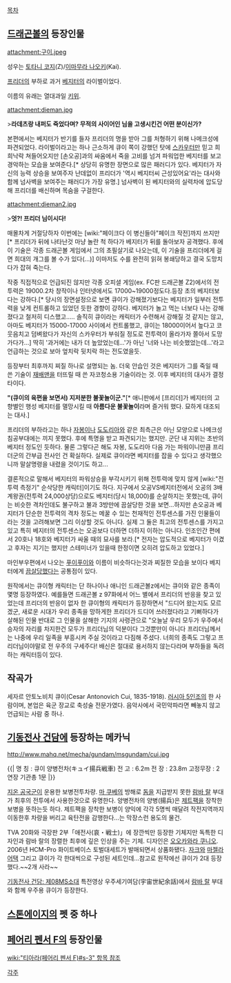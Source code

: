 [[목차]]
== [[드래곤볼]]의 등장인물 ==
attachment:구이.jpeg

성우는 [[토타니 코지]](Z)/[[이마무라 나오키]](Kai).

[[프리더]]의 부하로 과거 [[베지터]]의 라이벌이었다. 

이름의 유래는 열대과일 [[키위]].

attachment:dieman.jpg

>'''라데츠랑 내퍼도 죽었다며? 무적의 사이어인 님을 고생시킨건 어떤 분이신가?'''

본편에서는 베지터가 반기를 들자 프리더의 명을 받아 그를 처형하기 위해 나메크성에 파견되었다. 라이벌이라고는 하나 근소하게 큐이 쪽이 강했던 탓에 [[스카우터]]만 믿고 희희낙락 쳐들어오지만 [손오공]과의 싸움에서 죽을 고비를 넘겨 파워업한 베지터를 보고 경악하는 모습을 보여준다.[* 상당히 유명한 장면으로 많은 패러디가 있다. 베지터가 자신의 능력 상승을 보여주자 난데없이 프리더가 '역시 베지터씨 근성있어요'라는 대사와 함께 넘사벽을 보여주는 패러디가 가장 유명.] 넘사벽이 된 베지터와의 실력차에 압도당해 프리더를 배신하며 목숨을 구걸한다. 

attachment:dieman2.jpg

>'''엇?! 프리더 님이시다!'''

매몰차게 거절당하자 이번에는 [wiki:"페이크다 이 병신들아"페이크 작전]까지 쓰지만[* 프리더가 뒤에 나타난것 마냥 놀란 척 하다가 베지터가 뒤를 돌아보자 공격했다. 후에 이 기술은 각종 드래곤볼 게임에서 그의 초필살기로 나오는데, 이 기술을 프리더에게 걸면 희대의 개그를 볼 수가 있다(...)] 이마저도 수를 완전히 읽혀 봉쇄당하고 결국 도망치다가 잡혀 죽는다.

작중 직접적으로 언급되진 않지만 각종 오피셜 게임(ex. FC판 드래곤볼 Z2)에서의 전투력은 19000.2차 창작이나 인터넷에서도 17000~19000정도다.등장 초의 베지터보다는 강하다.[* 당시의 장면설정으로 보면 큐이가 강해졌기보다는 베지터가 일부러 전투력을 낮게 컨트롤하고 있었던 듯한 경향이 강하다. 베지터가 놀고 먹는 너보다 나는 강해졌다고 철저히 디스했고..... 솔직히 큐이라는 캐릭터가 수련해서 강해질 것 같지는 않고, 아마도 베지터가 15000-17000 사이에서 컨트롤했고, 큐이는 18000이어서 높다고 코웃음치고 덤벼왔다가 자신의 스카우터가 부숴질 정도로 전투력이 올라가자 쫄아서 도망가다가...]
딱히 '과거에는 내가 더 높았었는데...'가 아닌 '너와 나는 비슷했었는데...'라고 언급하는 것으로 보아 엎치락 뒷치락 하는 전도였을듯.

등장부터 최후까지 찌질 하나로 설명되는 놈. 더욱 안습인 것은 베지터가 그를 죽일 때 쓴 기술이 [[재배맨]]을 터뜨릴 때 쓴 자코청소용 기술이라는 것. 이후 베지터의 대사가 결정타이다.

'''"(큐이의 육편을 보면서) 지저분한 불꽃놀이군."'''[* 애니판에서 [프리더]가 베지터의 고향별인 행성 베지터를 멸망시킬 때 '''아름다운 불꽃놀이'''라며 즐거워 했다. 묘하게 대조되는 대사.]

프리더의 부하라고는 하나 [[자봉]]이나 [[도도리아]]와 같은 최측근은 아닌 모양으로 나메크성 침공부대에는 끼지 못했다. 후에 특명을 받고 파견되기는 했지만. 군단 내 지위는 초반의 베지터 정도인 듯하다. 물론 그렇다곤 해도 자봉, 도도리아 다음 가는 파워이니만큼 프리더군의 간부급 전사인 건 확실하다. 실제로 큐이라면 베지터를 잡을 수 있다고 생각했으니까 말살명령을 내렸을 것이기도 하고...

결론적으로 말해서 베지터의 파워상승을 부각시키기 위해 전투력에 맞지 않게 [wiki:"전투력 측정기" 순삭당한 캐릭터]이기도 하다. 지구에서 오공VS베지터전에서 오공의 3배 계왕권(전투력 24,000상당)으로도 베지터(당시 18,000)를 순살하지는 못했는데, 큐이는 비슷한 격차인데도 불구하고 불과 3방만에 끔살당한 것을 보면...하지만 손오공과 베지터가 단순한 전투력의 격차 정도는 메꿀 수 있는 천재적인 전투센스를 가진 인물들이라는 것을 고려해보면 그리 이상할 것도 아니다.
실제 그 둘은 최고의 전투센스를 가지고 있고 특히 베지터의 전투센스는 오공보다 더하면 더하지 이하는 아니다.
인조인간 편에서 20호나 18호와 베지터가 싸울 때의 묘사를 보라.[* 전자는 압도적으로 베지터가 이겼고 후자는 지기는 했지만 스테미너가 있을때 한정이면 오히려 압도하고 있었다.]

마인부우편에서 나오는 [[푸이푸이]]와 이름이 비슷하다는것과 찌질한 모습을 보이다 베지터에게 [[끔살]]당했다는 공통점이 있다.

원작에서는 큐이형 캐릭터는 단 하나이나 애니인 드래곤볼z에서는 큐이와 같은 종족이 몇명 등장하였다. 예를들면 드래곤볼 z 97화에서 어느 별에서 프리더의 반응을 찾고 있었는데 프리더의 반응이 없자 한 큐이형의 캐릭터가 등장하면서 "드디어 왔는지도 모르겠군, 새로운 시대가 우리 종족을 망하게한 프리더가 드디어 쓰러졌다라고 기뻐하다가 살해된 인물 반대로 그 인물을 살해한 기지의 사령관으로 "오늘날 우리 모두가 우주에서 승자의 자리를 차지한건 모두가 프리더님의 덕분이다 그것뿐만이 아니다  프리더님께서는 나중에 우리 일족을 부흥시켜 주실 것이라고 다짐해 주셨다. 너희의 종족도 그렇고 프리더님이야말로 전 우주의 구세주다! 배신은 절대로 용서하지 않는다라며 부하들을 독려하는 캐릭터등이 있다.
== 작곡가 ==
세자르 안토노비치 큐이(Cesar Antonovich Cui, 1835-1918). [[러시아 5인조]]의 한 사람이며, 본업은 육군 장교로 축성술 전문가였다. 음악사에서 국민악파라면 빼놓지 않고 언급되는 사람 중 하나.

== [[기동전사 건담]]에 등장하는 메카닉 ==
http://www.mahq.net/mecha/gundam/msgundam/cui.jpg

{{|
명    칭 : 큐이 양병전차(キュイ揚兵戦車)
전    고 : 6.2m 
전    장 : 23.8m
고정무장  : 2연장 기관총 1문
|}}

[[지온 공국]]군이 운용한 보병전투차량. [[마 쿠베]]의 방해로 [[돔(MS)|돔]]을 지급받지 못한 [[람바 랄]] 부대가 최후의 전투에서 사용한것으로 유명한다. 양병전차의 양병(揚兵)은 [[제트팩]]을 장착한 보병을 뜻하는듯 하다. 제트팩을 장착한 보병이 양익에 각각 5명씩 매달려 작전지역까지 이동한후 차량을 버리고 육탄전을 감행한다...는 막장스런 용도의 물건.

TVA 20화와 극장판 2부「애전사(哀・戦士)」에 장깐씩만 등장한 기체지만 독특한 디자인과 람바 랄의 장렬한 최후에 깊은 인상을 주는 기체. 디자인은 [[오오카와라 쿠니오]]. 2006년 HCM-Pro 화이트베이스 토벌대세트가 발매되면서 상품화됐다. [[자크]]와 [[마젤라 어택]] 그리고 큐이가 각 한대씩으로 구성된 세트인데...참고로 원작에선 큐이가 2대 등장했다.~~2개 사라~~ 

[[기동전사 건담: 제08MS소대]] 특전영상 우주세기여담(宇宙世紀余話)에서 [[람바 랄]] 부대와 함께 우주용 큐이가 등장한다. 
== [[스톤에이지]]의 펫 중 하나 ==

== [[페어리 펜서 F]]의 등장인물 ==
[[wiki:"티아라(페어리 펜서 F)#s-3" 항목 참조]]

[[각주]]
